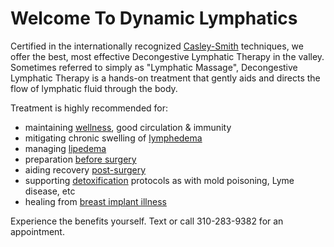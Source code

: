 
# Welcome To Dynamic Lymphatics
<Divider/>


Certified in the internationally recognized [Casley-Smith](http://www.casleysmithinternational.org/#section4) techniques, we offer the best, most effective Decongestive Lymphatic Therapy in the valley. Sometimes referred to simply as "Lymphatic Massage", Decongestive Lymphatic Therapy is a hands-on treatment that gently aids and directs the flow of lymphatic fluid through the body.

Treatment is highly recommended for:
- maintaining [wellness](/services/wellness), good circulation & immunity
- mitigating chronic swelling of [lymphedema](/services/lymphedema)
- managing [lipedema](/services/lymphedema)
- preparation [before surgery](/services/surgeries)
- aiding recovery [post-surgery](/services/surgeries)
- supporting [detoxification](/services/detoxification) protocols as with mold poisoning, Lyme disease, etc
- healing from [breast implant illness](/services/breastimplantillness) 

Experience the benefits yourself. Text or call 310-283-9382 for an appointment.
